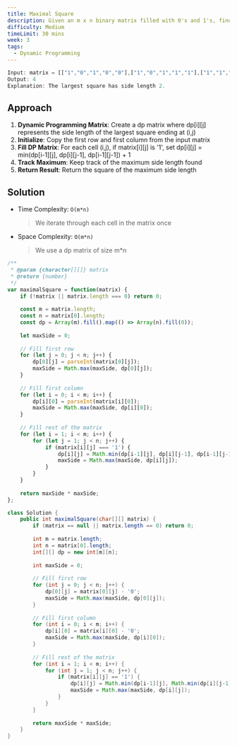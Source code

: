 ```yaml
---
title: Maximal Square
description: Given an m x n binary matrix filled with 0's and 1's, find the largest square containing only 1's and return its area.
difficulty: Medium
timeLimit: 30 mins
week: 3
tags:
  - Dynamic Programming
---
```


```js title="Example"
Input: matrix = [["1","0","1","0","0"],["1","0","1","1","1"],["1","1","1","1","1"],["1","0","0","1","0"]]
Output: 4
Explanation: The largest square has side length 2.
```

## Approach

1. **Dynamic Programming Matrix**: Create a dp matrix where dp[i][j] represents the side length of the largest square ending at (i,j)
2. **Initialize**: Copy the first row and first column from the input matrix
3. **Fill DP Matrix**: For each cell (i,j), if matrix[i][j] is '1', set dp[i][j] = min(dp[i-1][j], dp[i][j-1], dp[i-1][j-1]) + 1
4. **Track Maximum**: Keep track of the maximum side length found
5. **Return Result**: Return the square of the maximum side length

## Solution

- Time Complexity: `O(m*n)`
  > We iterate through each cell in the matrix once
- Space Complexity: `O(m*n)`
  > We use a dp matrix of size m*n

```js tab="JavaScript"
/**
 * @param {character[][]} matrix
 * @return {number}
 */
var maximalSquare = function(matrix) {
    if (!matrix || matrix.length === 0) return 0;
    
    const m = matrix.length;
    const n = matrix[0].length;
    const dp = Array(m).fill().map(() => Array(n).fill(0));
    
    let maxSide = 0;
    
    // Fill first row
    for (let j = 0; j < n; j++) {
        dp[0][j] = parseInt(matrix[0][j]);
        maxSide = Math.max(maxSide, dp[0][j]);
    }
    
    // Fill first column
    for (let i = 0; i < m; i++) {
        dp[i][0] = parseInt(matrix[i][0]);
        maxSide = Math.max(maxSide, dp[i][0]);
    }
    
    // Fill rest of the matrix
    for (let i = 1; i < m; i++) {
        for (let j = 1; j < n; j++) {
            if (matrix[i][j] === '1') {
                dp[i][j] = Math.min(dp[i-1][j], dp[i][j-1], dp[i-1][j-1]) + 1;
                maxSide = Math.max(maxSide, dp[i][j]);
            }
        }
    }
    
    return maxSide * maxSide;
};
```

```java tab="Java"
class Solution {
    public int maximalSquare(char[][] matrix) {
        if (matrix == null || matrix.length == 0) return 0;
        
        int m = matrix.length;
        int n = matrix[0].length;
        int[][] dp = new int[m][n];
        
        int maxSide = 0;
        
        // Fill first row
        for (int j = 0; j < n; j++) {
            dp[0][j] = matrix[0][j] - '0';
            maxSide = Math.max(maxSide, dp[0][j]);
        }
        
        // Fill first column
        for (int i = 0; i < m; i++) {
            dp[i][0] = matrix[i][0] - '0';
            maxSide = Math.max(maxSide, dp[i][0]);
        }
        
        // Fill rest of the matrix
        for (int i = 1; i < m; i++) {
            for (int j = 1; j < n; j++) {
                if (matrix[i][j] == '1') {
                    dp[i][j] = Math.min(dp[i-1][j], Math.min(dp[i][j-1], dp[i-1][j-1])) + 1;
                    maxSide = Math.max(maxSide, dp[i][j]);
                }
            }
        }
        
        return maxSide * maxSide;
    }
}
```
